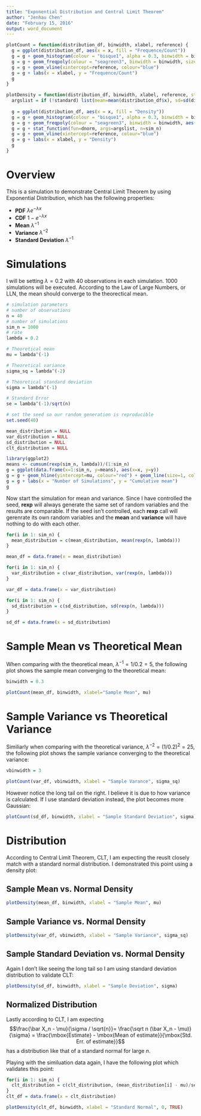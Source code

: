 ```yaml
---
title: "Exponential Distribution and Central Limit Theorem"
author: "Jenhau Chen"
date: "February 15, 2016"
output: word_document
---
```

```r
plotCount = function(distribution_df, binwidth, xlabel, reference) {
  g = ggplot(distribution_df, aes(x = x, fill = "Frequence/Count")) 
  g = g + geom_histogram(colour = "bisque1", alpha = 0.3, binwidth = binwidth) 
  g = g + geom_freqpoly(colour = "seagreen3", binwidth = binwidth, size=1.2)
  g = g + geom_vline(xintercept=reference, colour="blue")
  g = g + labs(x = xlabel, y = "Frequence/Count")
  g
}

plotDensity = function(distribution_df, binwidth, xlabel, reference, standard = FALSE) {
  argslist = if (!standard) list(mean=mean(distribution_df$x), sd=sd(distribution_df$x)) else list(mean=0, sd=1)
  
  g = ggplot(distribution_df, aes(x = x, fill = "Density")) 
  g = g + geom_histogram(colour = "bisque1", alpha = 0.3, binwidth = binwidth, aes(y = ..density..)) 
  g = g + geom_freqpoly(colour = "seagreen3", binwidth = binwidth, aes(y = ..density..), size=1.2)
  g = g + stat_function(fun=dnorm, args=argslist, n=sim_n)
  g = g + geom_vline(xintercept=reference, colour="blue")
  g = g + labs(x = xlabel, y = "Density")
  g
}

```
# Overview
This is a simulation to demonstrate Central Limit Theorem by using Exponential Distribution, which has the following properties:  
  
* __PDF__ $\lambda e^{-\lambda x}$
* __CDF__ $1 - e^{-\lambda x}$
* __Mean__ $\lambda^{-1}$
* __Variance__ $\lambda^{-2}$
* __Standard Deviation__ $\lambda^{-1}$


# Simulations
I will be setting $\lambda = 0.2$ with $40$ observations in each simulation. $1000$ simulations will be executed. According to the Law of Large Numbers, or LLN, the mean should converge to the theorectical mean.
```r
# simulation parameters
# number of observations
n = 40
# number of simulations
sim_n = 1000
# rate
lambda = 0.2

# Theoretical mean
mu = lambda^(-1)

# Theoretical variance
sigma_sq = lambda^(-2)

# Theoretical standard deviation
sigma = lambda^(-1)

# Standard Error
se = lambda^(-1)/sqrt(n)

# set the seed so our random generation is reproducible
set.seed(40)

mean_distribution = NULL
var_distribution = NULL
sd_distribution = NULL
clt_distribution = NULL
```

```r
library(ggplot2)
means <- cumsum(rexp(sim_n, lambda))/(1:sim_n)
g = ggplot(data.frame(x=1:sim_n, y=means), aes(x=x, y=y))
g = g + geom_hline(yintercept=mu, colour="red") + geom_line(size=1, colour="blue")
g = g + labs(x = "Number of Simulations", y = "Cumulative mean")
g
```

Now start the simulation for mean and variance. Since I have controlled the seed, __rexp__ will always generate the same set of random variables and the results are comparable. If the seed isn't controlled, each __rexp__ call will gerenrate its own random variables and the __mean__ and __variance__ will have nothing to do with each other.

```r
for(i in 1: sim_n) {
  mean_distribution = c(mean_distribution, mean(rexp(n, lambda)))
}

mean_df = data.frame(x = mean_distribution)

for(i in 1: sim_n) {
  var_distribution = c(var_distribution, var(rexp(n, lambda)))
}

var_df = data.frame(x = var_distribution)

for(i in 1: sim_n) {
  sd_distribution = c(sd_distribution, sd(rexp(n, lambda)))
}

sd_df = data.frame(x = sd_distribution)


```

# Sample Mean vs Theoretical Mean
When comparing with the theoretical mean, $\lambda^{-1}=1/0.2=5$, the following plot shows the sample mean converging to the theoretical mean:

```r
binwidth = 0.3

plotCount(mean_df, binwidth, xlabel="Sample Mean", mu)
```

# Sample Variance vs Theoretical Variance
Similiarly when comparing with the theoretical variance, $\lambda^{-2}=(1/0.2)^{2}=25$, the following plot shows the sample variance converging to the theoretical variance:

```r
vbinwidth = 3

plotCount(var_df, vbinwidth, xlabel = "Sample Varance", sigma_sq)
```

However notice the long tail on the right. I believe it is due to how variance is calculated. If I use standard deviation instead, the plot becomes more Gaussian:

```r
plotCount(sd_df, binwidth, xlabel = "Sample Standard Deviation", sigma)
```

# Distribution
According to Central Limit Theorem, CLT, I am expecting the reuslt closely match with a standard normal distribution. I demonstrated this point using a density plot:

## Sample Mean vs. Normal Density
```r
plotDensity(mean_df, binwidth, xlabel = "Sample Mean", mu)
```

## Sample Variance vs. Normal Density
```r
plotDensity(var_df, vbinwidth, xlabel = "Sample Variance", sigma_sq)
```

## Sample Standard Deviation vs. Normal Density
Again I don't like seeing the long tail so I am using standard deviation distribution to validate CLT:
```r
plotDensity(sd_df, binwidth, xlabel = "Sample Deviation", sigma)
```

## Normalized Distribution
Lastly according to CLT, I am expecting  
$$\frac{\bar X_n - \mu}{\sigma / \sqrt{n}}=
\frac{\sqrt n (\bar X_n - \mu)}{\sigma}
= \frac{\mbox{Estimate} - \mbox{Mean of estimate}}{\mbox{Std. Err. of estimate}}$$ has a distribution like that of a standard normal for large $n$.

Playing with the similuation data again, I have the following plot which validates this point:
```r
for(i in 1: sim_n) {
  clt_distribution = c(clt_distribution, (mean_distribution[i] - mu)/se)
}
clt_df = data.frame(x = clt_distribution)
```

```r
plotDensity(clt_df, binwidth, xlabel = "Standard Normal", 0, TRUE)
```
